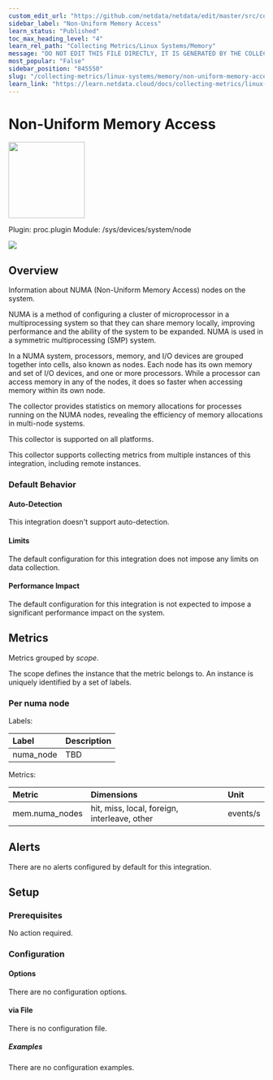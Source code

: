 ```yaml
---
custom_edit_url: "https://github.com/netdata/netdata/edit/master/src/collectors/proc.plugin/metadata.yaml"
sidebar_label: "Non-Uniform Memory Access"
learn_status: "Published"
toc_max_heading_level: "4"
learn_rel_path: "Collecting Metrics/Linux Systems/Memory"
message: "DO NOT EDIT THIS FILE DIRECTLY, IT IS GENERATED BY THE COLLECTOR'S metadata.yaml FILE"
most_popular: "False"
sidebar_position: "845550"
slug: "/collecting-metrics/linux-systems/memory/non-uniform-memory-access"
learn_link: "https://learn.netdata.cloud/docs/collecting-metrics/linux-systems/memory/non-uniform-memory-access"
---
```



# Non-Uniform Memory Access


<img src="https://netdata.cloud/img/linuxserver.svg" width="150"/>


Plugin: proc.plugin
Module: /sys/devices/system/node

<img src="https://img.shields.io/badge/maintained%20by-Netdata-%2300ab44" />

## Overview

Information about NUMA (Non-Uniform Memory Access) nodes on the system.

NUMA is a method of configuring a cluster of microprocessor in a multiprocessing system so that they can
share memory locally, improving performance and the ability of the system to be expanded. NUMA is used in a
symmetric multiprocessing (SMP) system.

In a NUMA system, processors, memory, and I/O devices are grouped together into cells, also known as nodes.
Each node has its own memory and set of I/O devices, and one or more processors. While a processor can access
memory in any of the nodes, it does so faster when accessing memory within its own node.

The collector provides statistics on memory allocations for processes running on the NUMA nodes, revealing the
efficiency of memory allocations in multi-node systems.




This collector is supported on all platforms.

This collector supports collecting metrics from multiple instances of this integration, including remote instances.


### Default Behavior

#### Auto-Detection

This integration doesn't support auto-detection.

#### Limits

The default configuration for this integration does not impose any limits on data collection.

#### Performance Impact

The default configuration for this integration is not expected to impose a significant performance impact on the system.


## Metrics

Metrics grouped by *scope*.

The scope defines the instance that the metric belongs to. An instance is uniquely identified by a set of labels.



### Per numa node



Labels:

| Label      | Description     |
|:-----------|:----------------|
| numa_node | TBD |

Metrics:

| Metric | Dimensions | Unit |
|:------|:----------|:----|
| mem.numa_nodes | hit, miss, local, foreign, interleave, other | events/s |



## Alerts

There are no alerts configured by default for this integration.


## Setup


### Prerequisites

No action required.

### Configuration

#### Options



There are no configuration options.



#### via File

There is no configuration file.

##### Examples
There are no configuration examples.


